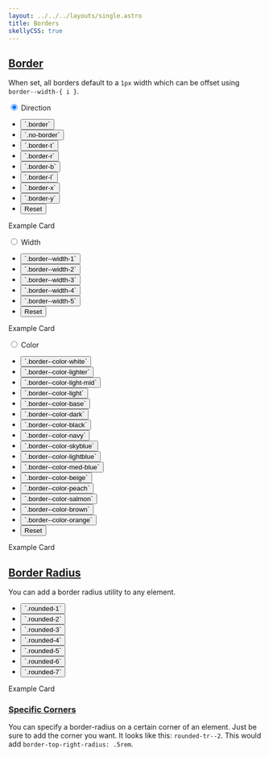 ```yaml
---
layout: ../../../layouts/single.astro
title: Borders
skellyCSS: true
---
```


## [Border](#border)

When set, all borders default to a `1px` width which can be offset using `border--width-{ i }`.

<Classes result="true" >
<Classesrow classname="border" result="Set border." />
<Classesrow classname="no-border" result="Remove border." />
<Classesrow classname="border-x" result="Set x-axis borders (left and right)." />
<Classesrow classname="border-y" result="Set y-axis borders (top and bottom)." />
<Classesrow classname="border-t" result="Set top border." />
<Classesrow classname="border-b" result="Set bottom border." />
<Classesrow classname="border-r" result="Set right border." />
<Classesrow classname="border-l" result="Set left border." />
<Classesrow classname="border--width-{ 1-5 }" result="Set custom border width." />
<Classesrow classname="border--color-{ color }" result="Set border color." />
</Classes>

<Visualizer header="See how to use the border utilities!" >
<div class="block-12 tabs my-4">
  <input type="radio" id="flex-wrap" name="tabs" checked/>
  <label for="flex-wrap" class="tab">Direction</label>
  <div class="tab-panel">
    <div class="visualizer block-container p-3 py-4 tablet-up-2 my-4">
      <div class="actions block">
        <ul class="list">
          <li>
            <button class="button" data-example-elements="border">`.border`</button>
          </li>
          <li>
            <button class="button" data-example-elements="no-border">`.no-border`</button>
          </li>
          <li>
            <button class="button" data-example-elements="border-t">`.border-t`</button>
          </li>
          <li>
            <button class="button" data-example-elements="border-r">`.border-r`</button>
          </li>
          <li>
            <button class="button" data-example-elements="border-b">`.border-b`</button>
          </li>
          <li>
            <button class="button" data-example-elements="border-l">`.border-l`</button>
          </li>
          <li>
            <button class="button" data-example-elements="border-x">`.border-x`</button>
          </li>
          <li>
            <button class="button" data-example-elements="border-y">`.border-y`</button>
          </li>
          <li>
            <button class="button button--salmon text--white" data-reset="true">Reset</button>
          </li>
        </ul>
      </div>
      <div class="results rounded-2 block background--dark p-3" data-default-class="block-container flex--center-content">
        <div class="block block-9 h-100 background--white p-3 transition border--color-salmon border--width-5">
          <span class="text--size-md">Example Card</span>
          <p class="skeleton" data-lines="3" role="presentation"></p>
        </div>
      </div>
    </div>
  </div>
  <input type="radio" id="flex-grow" name="tabs"/>
  <label for="flex-grow" class="tab">Width</label>
  <div class="tab-panel">
    <div class="visualizer block-container p-3 py-4 tablet-up-2 my-4">
      <div class="actions block">
        <ul class="list">
          <li>
            <button class="button" data-example-elements="border--width-1">`.border--width-1`</button>
          </li>
          <li>
            <button class="button" data-example-elements="border--width-2">`.border--width-2`</button>
          </li>
          <li>
            <button class="button" data-example-elements="border--width-3">`.border--width-3`</button>
          </li>
          <li>
            <button class="button" data-example-elements="border--width-4">`.border--width-4`</button>
          </li>
          <li>
            <button class="button" data-example-elements="border--width-5">`.border--width-5`</button>
          </li>
          <li>
            <button class="button button--salmon text--white" data-reset="true">Reset</button>
          </li>
        </ul>
      </div>
      <div class="results rounded-2 block background--dark p-3" data-default-class="block-container flex--center-content">
        <div class="block block-9 h-100 background--white p-3 transition border border--color-salmon">
          <span class="text--size-md">Example Card</span>
          <p class="skeleton" data-lines="3" role="presentation"></p>
        </div>
      </div>
    </div>
  </div>
  <input type="radio" id="flex-center" name="tabs"/>
  <label for="flex-center" class="tab">Color</label>
  <div class="tab-panel">
    <div class="visualizer block-container p-3 py-4 tablet-up-2 my-4">
      <div class="actions block">
        <ul class="list">
          <li>
            <button class="button" data-example-elements="border--color-white">`.border--color-white`</button>
          </li>
          <li>
            <button class="button" data-example-elements="border--color-lighter">`.border--color-lighter`</button>
          </li>
          <li>
            <button class="button" data-example-elements="border--color-light-mid">`.border--color-light-mid`</button>
          </li>
          <li>
            <button class="button" data-example-elements="border--color-light">`.border--color-light`</button>
          </li>
          <li>
            <button class="button" data-example-elements="border--color-base">`.border--color-base`</button>
          </li>
          <li>
            <button class="button" data-example-elements="border--color-dark">`.border--color-dark`</button>
          </li>
          <li>
            <button class="button" data-example-elements="border--color-black">`.border--color-black`</button>
          </li>
          <li>
            <button class="button" data-example-elements="border--color-navy">`.border--color-navy`</button>
          </li>
          <li>
            <button class="button" data-example-elements="border--color-skyblue">`.border--color-skyblue`</button>
          </li>
          <li>
            <button class="button" data-example-elements="border--color-lightblue">`.border--color-lightblue`</button>
          </li>
          <li>
            <button class="button" data-example-elements="border--color-med-blue">`.border--color-med-blue`</button>
          </li>
          <li>
            <button class="button" data-example-elements="border--color-beige">`.border--color-beige`</button>
          </li>
          <li>
            <button class="button" data-example-elements="border--color-peach">`.border--color-peach`</button>
          </li>
          <li>
            <button class="button" data-example-elements="border--color-salmon">`.border--color-salmon`</button>
          </li>
          <li>
            <button class="button" data-example-elements="border--color-brown">`.border--color-brown`</button>
          </li>
          <li>
            <button class="button" data-example-elements="border--color-orange">`.border--color-orange`</button>
          </li>
          <li>
            <button class="button button--salmon text--white" data-reset="true">Reset</button>
          </li>
        </ul>
      </div>
      <div class="results rounded-2 block background--dark p-3" data-default-class="block-container flex--center-content">
        <div class="block block-9 h-100 card transition border--width-5">
          <span class="text--size-md">Example Card</span>
          <p class="skeleton" data-lines="3" role="presentation"></p>
        </div>
      </div>
    </div>
  </div>
</div>
</Visualizer >

## [Border Radius](#border-radius)

You can add a border radius utility to any element.

<Classes result="true" >
<Classesrow classname="rounded-1" result="border-radius: .25rem" />
<Classesrow classname="rounded-2" result="border-radius: .5rem" />
<Classesrow classname="rounded-3" result="border-radius: 1rem" />
<Classesrow classname="rounded-4" result="border-radius: 2rem" />
<Classesrow classname="rounded-5" result="border-radius: 3rem" />
<Classesrow classname="rounded-6" result="border-radius: 4.5rem" />
<Classesrow classname="rounded-7" result="border-radius: 6.5rem" />
</Classes>

<Visualizer header="Change the border-radius of the card">
<div class="actions block">
  <ul class="list">
    <li>
      <button class="button" data-example-elements="rounded-1">`.rounded-1`</button>
    </li>
    <li>
      <button class="button" data-example-elements="rounded-2">`.rounded-2`</button>
    </li>
    <li>
      <button class="button" data-example-elements="rounded-3">`.rounded-3`</button>
    </li>
    <li>
      <button class="button" data-example-elements="rounded-4">`.rounded-4`</button>
    </li>
    <li>
      <button class="button" data-example-elements="rounded-5">`.rounded-5`</button>
    </li>
    <li>
      <button class="button" data-example-elements="rounded-6">`.rounded-6`</button>
    </li>
    <li>
      <button class="button" data-example-elements="rounded-7">`.rounded-7`</button>
    </li>
  </ul>
</div>
<div class="results rounded-2 block background--dark p-3" data-default-class="block-container flex--center-content">
  <div class="block block-9 h-100 card transition border--width-5">
    <span class="text--size-md">Example Card</span>
    <p class="skeleton" data-lines="3" role="presentation"></p>
  </div>
</div>
</Visualizer >

### [Specific Corners](#specific-corners)

You can specify a border-radius on a certain corner of an element. Just be sure to add the corner you want. It looks like this:
`rounded-tr--2`. This would add `border-top-right-radius: .5rem`. 